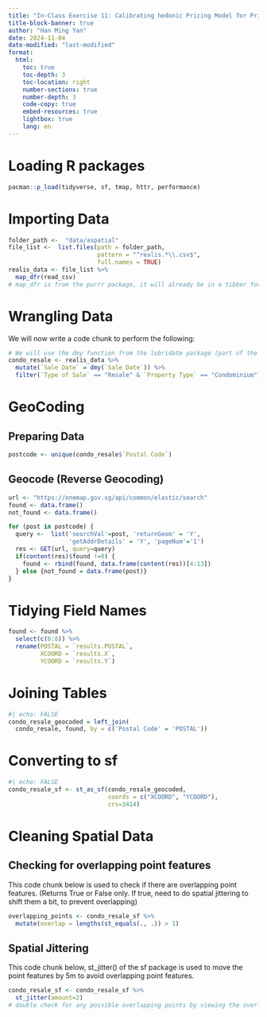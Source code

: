 ```yaml
---
title: "In-Class Exercise 11: Calibrating hedonic Pricing Model for Private Highrise property with MLR methods"
title-block-banner: true
author: "Han Ming Yan"
date: 2024-11-04
date-modified: "last-modified"
format:
  html:
    toc: true
    toc-depth: 3
    toc-location: right
    number-sections: true
    number-depth: 3
    code-copy: true
    embed-resources: true
    lightbox: true
    lang: en
---
```


# Loading R packages

```r
pacman::p_load(tidyverse, sf, tmap, httr, performance)
```

# Importing Data

```r
folder_path <-  "data/aspatial"
file_list <-  list.files(path = folder_path,
                         pattern = "^realis.*\\.csv$",
                         full.names = TRUE)
realis_data <- file_list %>% 
  map_dfr(read_csv)
# map_dfr is from the purrr package, it will already be in a tibber form once read
```

# Wrangling Data

We will now write a code chunk to perform the following:

```r
# We will use the dmy function from the lubridate package (part of the tidyverse package) and also the mutate and filter function from the dplyr package
condo_resale <- realis_data %>% 
  mutate(`Sale Date` = dmy(`Sale Date`)) %>% 
  filter(`Type of Sale` == "Resale" & `Property Type` == "Condominium")
```

# GeoCoding

::: panel-tabset
## Preparing Data

```r
postcode <- unique(condo_resale$`Postal Code`)
```

## Geocode (Reverse Geocoding)

```r
url <- "https://onemap.gov.sg/api/common/elastic/search"
found <- data.frame()
not_found <- data.frame()

for (post in postcode) {
  query <-  list('searchVal'=post, 'returnGeom' = 'Y',
                 'getAddrDetails' = 'Y', 'pageNum'='1')
  res <- GET(url, query=query)
  if(content(res)$found !=0) {
    found <- rbind(found, data.frame(content(res))[4:13])
  } else {not_found = data.frame(post)}
}
```
:::

# Tidying Field Names

```r
found <- found %>% 
  select(c(6:8)) %>% 
  rename(POSTAL = `results.POSTAL`,
         XCOORD = `results.X`,
         YCOORD = `results.Y`)
```

# Joining Tables

```r
#| echo: FALSE
condo_resale_geocoded = left_join(
  condo_resale, found, by = c('Postal Code' = 'POSTAL'))

```

# Converting to sf

```r
#| echo: FALSE
condo_resale_sf <- st_as_sf(condo_resale_geocoded,
                            coords = c("XCOORD", "YCOORD"),
                            crs=3414)
```

# Cleaning Spatial Data

::: panel-tabset
## Checking for overlapping point features

This code chunk below is used to check if there are overlapping point features. (Returns True or False only. If true, need to do spatial jittering to shift them a bit, to prevent overlapping)

```r
overlapping_points <- condo_resale_sf %>% 
  mutate(overlap = lengths(st_equals(., .)) > 1)
```

## Spatial Jittering

This code chunk below, st_jitter() of the sf package is used to move the point features by 5m to avoid overlapping point features.

```r
condo_resale_sf <- condo_resale_sf %>% 
  st_jitter(amount=2)
# double check for any possible overlapping points by viewing the overlapping_points, make sure the whole overlap column has the FALSE value before continuing
```
:::
